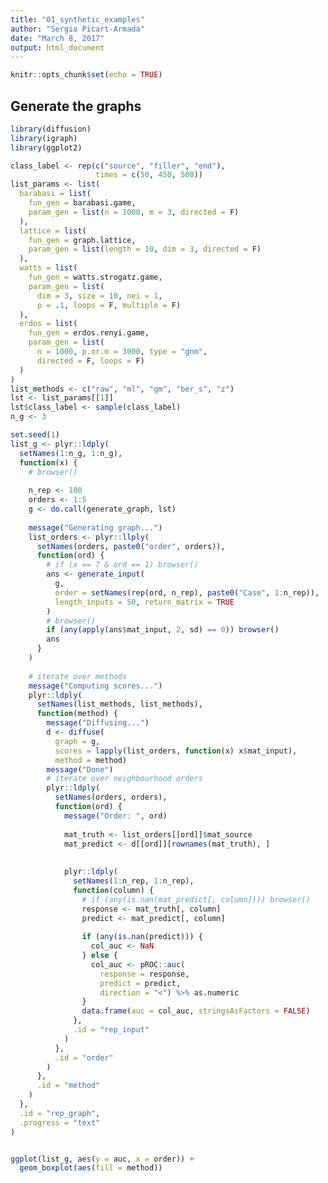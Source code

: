 ```yaml
---
title: "01_synthetic_examples"
author: "Sergio Picart-Armada"
date: "March 8, 2017"
output: html_document
---
```


```r
knitr::opts_chunk$set(echo = TRUE)
```

## Generate the graphs

```r
library(diffusion)
library(igraph)
library(ggplot2)

class_label <- rep(c("source", "filler", "end"), 
                   times = c(50, 450, 500))
list_params <- list(
  barabasi = list(
    fun_gen = barabasi.game,
    param_gen = list(n = 1000, m = 3, directed = F)
  ),
  lattice = list(
    fun_gen = graph.lattice,
    param_gen = list(length = 10, dim = 3, directed = F)
  ),
  watts = list(
    fun_gen = watts.strogatz.game,
    param_gen = list(
      dim = 3, size = 10, nei = 1,
      p = .1, loops = F, multiple = F)
  ),
  erdos = list(
    fun_gen = erdos.renyi.game,
    param_gen = list(
      n = 1000, p.or.m = 3000, type = "gnm",
      directed = F, loops = F)
  )
)
list_methods <- c("raw", "ml", "gm", "ber_s", "z")
lst <- list_params[[1]]
lst$class_label <- sample(class_label)
n_g <- 3

set.seed(1)
list_g <- plyr::ldply(
  setNames(1:n_g, 1:n_g), 
  function(x) {
    # browser()
    
    n_rep <- 100
    orders <- 1:5
    g <- do.call(generate_graph, lst)
    
    message("Generating graph...")
    list_orders <- plyr::llply(
      setNames(orders, paste0("order", orders)), 
      function(ord) {
        # if (x == 7 & ord == 1) browser()
        ans <- generate_input(
          g,
          order = setNames(rep(ord, n_rep), paste0("Case", 1:n_rep)), 
          length_inputs = 50, return_matrix = TRUE
        )
        # browser()
        if (any(apply(ans$mat_input, 2, sd) == 0)) browser()
        ans
      }
    )
    
    # iterate over methods
    message("Computing scores...")
    plyr::ldply(
      setNames(list_methods, list_methods), 
      function(method) {
        message("Diffusing...")
        d <- diffuse(
          graph = g, 
          scores = lapply(list_orders, function(x) x$mat_input), 
          method = method)
        message("Done")
        # iterate over neighbourhood orders
        plyr::ldply(
          setNames(orders, orders), 
          function(ord) {
            message("Order: ", ord)
            
            mat_truth <- list_orders[[ord]]$mat_source
            mat_predict <- d[[ord]][rownames(mat_truth), ]
            
            
            plyr::ldply(
              setNames(1:n_rep, 1:n_rep), 
              function(column) {
                # if (any(is.nan(mat_predict[, column]))) browser()
                response <- mat_truth[, column]
                predict <- mat_predict[, column]
                
                if (any(is.nan(predict))) {
                  col_auc <- NaN
                } else {
                  col_auc <- pROC::auc(
                    response = response, 
                    predict = predict, 
                    direction = "<") %>% as.numeric
                }
                data.frame(auc = col_auc, stringsAsFactors = FALSE)
              }, 
              .id = "rep_input"
            )
          }, 
          .id = "order"
        )
      },
      .id = "method"
    ) 
  }, 
  .id = "rep_graph", 
  .progress = "text"
)


ggplot(list_g, aes(y = auc, x = order)) + 
  geom_boxplot(aes(fill = method))

```

